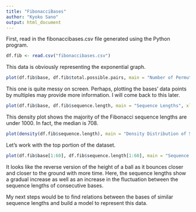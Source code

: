 ```yaml
---
title: "FibonacciBases"
author: "Kyoko Sano"
output: html_document
---
```


First, read in the fibonaccibases.csv file generated using the Python program.
```r
df.fib <- read.csv("fibonaccibases.csv")
```

This data is obviously representing the exponential graph.
```r
plot(df.fib$base, df.fib$total.possible.pairs, main = "Number of Permutations of a Pair of Integers in the One's Place of a Base",xlab="Base", ylab='Possible Pairs')
```


This one is quite messy on screen. Perhaps, plotting the bases’ data points by multiples may provide more information.
I will come back to this later.
```r
plot(df.fib$base, df.fib$sequence.length, main = "Sequence Lengths", xlab="Base", ylab="Seq Length")
```


This density plot shows the majority of the Fibonacci sequence lengths are under 1000. In fact, the median is 708.
```r
plot(density(df.fib$sequence.length), main = "Density Distribution of Sequence Lengths", xlab = "Length of Sequence", ylab = "Density")
```

Let’s work with the top portion of the dataset.
```r
plot(df.fib$base[1:60], df.fib$sequence.length[1:60], main = "Sequence Lengths (shorter)", xlab="Base", ylab="Seq Length")
```


It looks like the reverse version of the height of a ball as it bounces closer and closer to the ground with more time. Here, the sequence lengths show a gradual increase as well as an increase in the fluctuation between the sequence lengths of consecutive bases.

My next steps would be to find relations between the bases of similar sequence lengths and build a model to represent this data.
